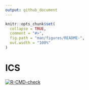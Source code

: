 ```yaml
---
output: github_document
---
```


<!-- README.md is generated from README.Rmd. Please edit that file -->

```r
knitr::opts_chunk$set(
  collapse = TRUE,
  comment = "#>",
  fig.path = "man/figures/README-",
  out.width = "100%"
)
```

# ICS

<!-- badges: start -->
[![R-CMD-check](https://github.com/AuroreAA/ICS/actions/workflows/R-CMD-check.yaml/badge.svg)](https://github.com/AuroreAA/ICS/actions/workflows/R-CMD-check.yaml)
<!-- badges: end -->


